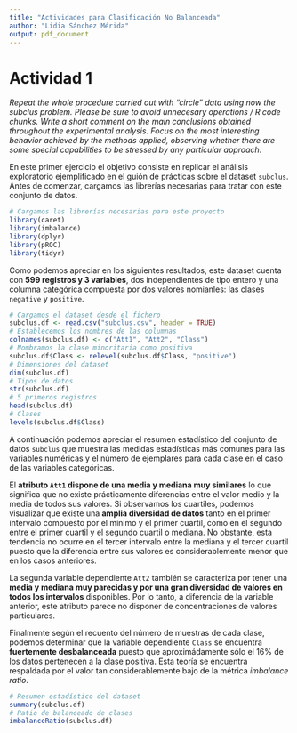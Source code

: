 ```yaml
---
title: "Actividades para Clasificación No Balanceada"
author: "Lidia Sánchez Mérida"
output: pdf_document
---
```


# Actividad 1

*Repeat the whole procedure carried out with "circle" data using now the subclus problem. Please be sure to avoid unnecesary operations / R code chunks. Write a short comment on the main conclusions obtained throughout the experimental analysis. Focus on the most interesting behavior achieved by the methods applied, observing whether there are some special capabilities to be stressed by any particular approach.*

En este primer ejercicio el objetivo consiste en replicar el análisis exploratorio ejemplificado en el guión de prácticas sobre el dataset `subclus`. Antes de comenzar, cargamos las librerías necesarias para tratar con este conjunto de datos.

```r
# Cargamos las librerías necesarias para este proyecto
library(caret)
library(imbalance)
library(dplyr)
library(pROC)
library(tidyr)
```

Como podemos apreciar en los siguientes resultados, este dataset cuenta con **599 registros y 3 variables**, dos independientes de tipo entero y una columna categórica compuesta por dos valores nomianles: las clases `negative` y `positive`. 

```r
# Cargamos el dataset desde el fichero
subclus.df <- read.csv("subclus.csv", header = TRUE)
# Establecemos los nombres de las columnas
colnames(subclus.df) <- c("Att1", "Att2", "Class")
# Nombramos la clase minoritaria como positiva
subclus.df$Class <- relevel(subclus.df$Class, "positive") 
# Dimensiones del dataset
dim(subclus.df)
# Tipos de datos 
str(subclus.df)
# 5 primeros registros
head(subclus.df)
# Clases 
levels(subclus.df$Class)
```
A continuación podemos apreciar el resumen estadístico del conjunto de datos `subclus` que muestra las medidas estadísticas más comunes para las variables numéricas y el número de ejemplares para cada clase en el caso de las variables categóricas. 

El **atributo `Att1` dispone de una media y mediana muy similares** lo que significa que no existe prácticamente diferencias entre el valor medio y la media de todos sus valores. Si observamos los cuartiles, podemos visualizar que existe una **amplia diversidad de datos** tanto en el primer intervalo compuesto por el mínimo y el primer cuartil, como en el segundo entre el primer cuartil y el segundo cuartil o mediana. No obstante, esta tendencia no ocurre en el tercer intervalo entre la mediana y el tercer cuartil puesto que la diferencia entre sus valores es considerablemente menor que en los casos anteriores.

La segunda variable dependiente `Att2` también se caracteriza por tener una **media y mediana muy parecidas y por una gran diversidad de valores en todos los intervalos** disponibles. Por lo tanto, a diferencia de la variable anterior, este atributo parece no disponer de concentraciones de valores particulares.

Finalmente según el recuento del número de muestras de cada clase, podemos determinar que la variable dependiente `Class` se encuentra **fuertemente desbalanceada** puesto que aproximádamente sólo el 16% de los datos pertenecen a la clase positiva. Esta teoría se encuentra respaldada por el valor tan considerablemente bajo de la métrica *imbalance ratio*. 

```r
# Resumen estadístico del dataset
summary(subclus.df)
# Ratio de balanceado de clases
imbalanceRatio(subclus.df)
```
